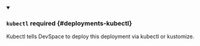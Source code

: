 


<details className="config-field" data-expandable="true" open>
<summary>

### `kubectl` <span className="config-field-required" data-required="false">required</span> <span className="config-field-type"></span> <span className="config-field-default"></span> <span className="config-field-enum"></span> {#deployments-kubectl}

Kubectl tells DevSpace to deploy this deployment via kubectl or kustomize.

</summary>

<PartialKubectlreference />


</details>
